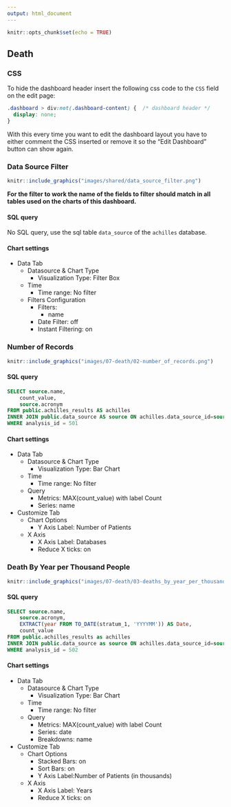 ```yaml
---
output: html_document
---
```


```r
knitr::opts_chunk$set(echo = TRUE)
```

## Death

<!-- Discuss the goal of this dashboard... TO DO -->

### CSS {-}

To hide the dashboard header insert the following css code to the `CSS` field on the edit page:

```css
.dashboard > div:not(.dashboard-content) {  /* dashboard header */
  display: none;
}
```

With this every time you want to edit the dashboard layout you have to either comment the CSS inserted
or remove it so the "Edit Dashboard" button can show again.

### Data Source Filter {-}

```r
knitr::include_graphics("images/shared/data_source_filter.png")
```

**For the filter to work the name of the fields to filter should match in all tables used on the charts of this dashboard.**

#### SQL query {-}

No SQL query, use the sql table `data_source` of the `achilles` database.

#### Chart settings {-}

- Data Tab
  - Datasource & Chart Type
    - Visualization Type: Filter Box
  - Time
    - Time range: No filter
  - Filters Configuration
    - Filters:
      - name
    - Date Filter: off
    - Instant Filtering: on

### Number of Records {-}

```r
knitr::include_graphics("images/07-death/02-number_of_records.png")
```

#### SQL query {-}

```sql
SELECT source.name,
    count_value,
    source.acronym
FROM public.achilles_results AS achilles
INNER JOIN public.data_source AS source ON achilles.data_source_id=source.id
WHERE analysis_id = 501
```

#### Chart settings {-}

- Data Tab
  - Datasource & Chart Type
    - Visualization Type: Bar Chart
  - Time
    - Time range: No filter
  - Query
    - Metrics: MAX(count_value) with label Count
    - Series: name
- Customize Tab
  - Chart Options
    - Y Axis Label: Number of Patients
  - X Axis
    - X Axis Label: Databases
    - Reduce X ticks: on

### Death By Year per Thousand People {-}

```r
knitr::include_graphics("images/07-death/03-deaths_by_year_per_thousand_people.png")
```

#### SQL query {-}

```sql
SELECT source.name,
    source.acronym,
    EXTRACT(year FROM TO_DATE(stratum_1, 'YYYYMM')) AS Date,
    count_value
FROM public.achilles_results as achilles
INNER JOIN public.data_source as source ON achilles.data_source_id=source.id
WHERE analysis_id = 502
```

#### Chart settings {-}

- Data Tab
  - Datasource & Chart Type
    - Visualization Type: Bar Chart
  - Time
    - Time range: No filter
  - Query
    - Metrics: MAX(count_value) with label Count
    - Series: date
    - Breakdowns: name
- Customize Tab
  - Chart Options
    - Stacked Bars: on
    - Sort Bars: on
    - Y Axis Label:Number of Patients (in thousands)
  - X Axis
    - X Axis Label: Years
    - Reduce X ticks: on
